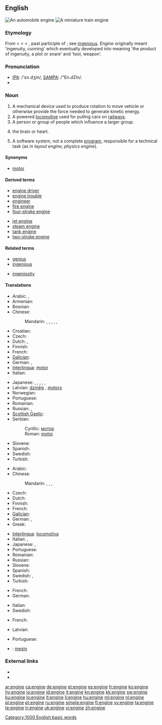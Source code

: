 ==English==
{{wikipedia}}
{{commonscat|Engines}}
[[Image:Mercedes V6 DTM Rennmotor 1996.jpg|thumb|An automobile engine]]
[[Image:Miniature Railway.JPG|thumb|A miniature train engine]]

===Etymology===
From {{etyl|enm|en}} {{term|engin}} < {{etyl|fro|en}} {{term|engin||lang=fro|skill", "cleverness", "war machine}} < {{etyl|la|en}} {{term|ingenium||innate or natural quality, nature, genius, a genious, an invention, in LL. a war-engine, battering-ram}} < {{term|ingenitum||lang=la}}, past participle of {{term|ingigno|ingignere|lang=la|to instil by birth, implant, produce in}}; see [[ingenious]]. ''Engine'' originally meant 'ingenuity, cunning' which eventually developed into meaning 'the product of ingenuity, a plot or snare' and 'tool, weapon'.

===Pronunciation===
* [[w:IPA_chart_for_English|IPA]]: /'ɛn.dʒin/, [[w:SAMPA/English|SAMPA]]: /"En.dZIn/.
* {{audio|en-us-engine.ogg|Audio (US)}}

===Noun===
{{en-noun}}

# A mechanical device used to produce rotation to move vehicle or otherwise provide the force needed to generate kinetic energy.
# A powered [[locomotive]] used for pulling cars on [[railway]]s.
# A person or group of people which influence a larger group.
# {{informal}} the brain or heart.
# {{computing}} A software system, not a complete [[program]], responsible for a technical task (as in ''layout engine'', ''physics engine'').

====Synonyms====
*[[motor]]

====Derived terms====
{{rel-top|term derived from ''engine''}}
* [[engine driver]]
* [[engine trouble]]
* [[engineer]]
* [[fire engine]]
* [[four-stroke engine]]
{{rel-mid}}
* [[jet engine]]
* [[steam engine]]
* [[tank engine]]
* [[two-stroke engine]]
{{rel-bottom}}

====Related terms====
{{rel-top|terms related to ''engine''}}
* [[genius]]
* [[ingenious]]
{{rel-mid}}
* [[ingeniosity]]
{{rel-bottom}}

====Translations====
{{trans-top|mechanical device}}
* Arabic: {{t|ar|محرك|m|tr=muHárrik}},  {{t-|ar|موتور|m|tr=mutuur}}
* Armenian: {{t-|hy|շարժիչ|tr=šaržič}}
* Bosnian: {{t-|bs|motor|m}}
* Chinese:
*: Mandarin: {{t|cmn|引擎|tr=yǐnqíng|sc=Hani}},  {{t|cmn|發動機|sc=Hani}},  {{t|cmn|发动机|tr=fādòngjī|sc=Hani}},  {{t-|cmn|馬達|sc=Hani}},  {{t-|cmn|马达|tr=mǎdá|sc=Hani}},  {{t|cmn|摩托|tr=mótuō|sc=Hani}}
* Croatian: {{t-|hr|motor|m}}
* Czech: {{t+|cs|motor|m}}
* Dutch: {{t+|nl|motor|m}}, {{t+|nl|aandrijving|f}}
* Finnish: {{t+|fi|moottori}}
* French: {{t+|fr|moteur|m}}
* [[Galician]]: {{t-|gl|motor|xs=Galician}} {{m}}
* German: {{t+|de|Motor|m}}, {{t+|de|Triebwerk|n}}
* [[Interlingua]]: [[motor]]
* Italian: {{t+|it|motore|m}}
{{trans-mid}}
* Japanese: {{t+|ja|エンジン|tr=enjin}},  {{t|ja|機関|tr=きかん, kikan}},  {{t+|ja|機械|tr=きかい, kikai}},  {{t+|ja|モーター|tr=mōtā}},  {{t|ja|発動機|tr=はつどうき, hatsudōki}},  {{t|ja|原動機|tr=げんどうき, kendōki}}
* Latvian: [[dzinējs]] {{m}}, [[motors]] {{m}}
* Norwegian: {{t-|no|motor|m}}
* Portuguese: {{t+|pt|motor|m}}
* Romanian: {{t+|ro|motor|n}}
* Russian: {{t+|ru|двигатель|m|tr=dvígatel'}},  {{t+|ru|мотор|m|tr=motór}}
* [[Scottish Gaelic]]: {{t-|gd|einnsean|m|xs=Scottish Gaelic}}
* Serbian:
*: Cyrillic: [[мотор#Serbian|мотор]] {{m}}
*: Roman: [[motor#Serbian|motor]] {{m}}
* Slovene: {{t+|sl|motor|m}}
* Spanish: {{t+|es|motor|f}}
* Swedish: {{t+|sv|motor|n}}
* Turkish: {{t+|tr|motor}}
{{trans-bottom}}

{{trans-top|locomotive}}
* Arabic: {{t|ar|قاطرة|f|tr=qaaTira}}
* Chinese:
*: Mandarin: {{t|cmn|機車|sc=Hani}},  {{t|cmn|机车|tr=jīchē|sc=Hani}},  {{t|cmn|火車頭|sc=Hani}},  {{t|cmn|火车头|tr=huǒchētóu|sc=Hani}}
* Czech: {{t+|cs|lokomotiva|f}}
* Dutch: {{t+|nl|locomotief|m}}
* Finnish: {{t+|fi|veturi}}
* French: {{t+|fr|locomotive|f}}
* [[Galician]]: {{t+|gl|locomotora|xs=Galician}} {{f}}
* German: {{t+|de|Lokomotive|f}}, {{t+|de|Lok|f}}
* Greek: {{t+|el|ατμομηχανή|f|tr=atmomikhaní}}
{{trans-mid}}
* [[Interlingua]]: [[locomotiva]]
* Italian: {{t+|it|motrice|f}}, {{t-|it|locomotiva|f}}
* Japanese: {{t|ja|機車|tr=きしゃ, kisha}},  {{t|ja|機関車|tr=きかんしゃ, kikansha}}
* Portuguese: {{t+|pt|locomotiva|f}}
* Romanian: {{t+|ro|motor|n}}
* Russian: {{t|ru|локомотив|m|tr=lokomotív}}
* Slovene: {{t+|sl|lokomotiva|f}}
* Spanish: {{t-|es|locomotora|m}}
* Swedish: {{t+|sv|lok|n}}, {{t+|sv|lokomotiv|n}}
* Turkish: {{t+|tr|lokomotif}}
{{trans-bottom}}

{{trans-top|influential group}}
* French: {{t+|fr|moteur|m}}
* German: {{t+|de|Motor|m}}
{{trans-mid}}
* Italian: {{t+|it|motore|m}}
* Swedish: {{t+|sv|motor|n}}
{{trans-bottom}}

{{trans-top|brain or heart}}
* French: {{t+|fr|moteur|m}}
{{trans-mid}}
* Latvian: {{t-|lv|motors|m|xs=Latvian}}
{{trans-bottom}}

{{trans-top|computer program}}
* Portuguese: {{t+|pt|motor|m}}
{{trans-mid}}
{{trans-bottom}}

{{checktrans-top}}
* {{ttbc|Indonesian}}: [[mesin]]
{{checktrans-bottom}}

===External links===
* {{R:Webster 1913}}
* {{R:Century 1911}}

[[Category:1000 English basic words]]

[[ar:engine]]
[[ca:engine]]
[[de:engine]]
[[et:engine]]
[[es:engine]]
[[fr:engine]]
[[ko:engine]]
[[hy:engine]]
[[io:engine]]
[[id:engine]]
[[it:engine]]
[[kn:engine]]
[[kk:engine]]
[[sw:engine]]
[[ku:engine]]
[[lo:engine]]
[[lt:engine]]
[[li:engine]]
[[hu:engine]]
[[ml:engine]]
[[nl:engine]]
[[pl:engine]]
[[pt:engine]]
[[ru:engine]]
[[simple:engine]]
[[fi:engine]]
[[sv:engine]]
[[ta:engine]]
[[te:engine]]
[[tr:engine]]
[[uk:engine]]
[[vi:engine]]
[[zh:engine]]